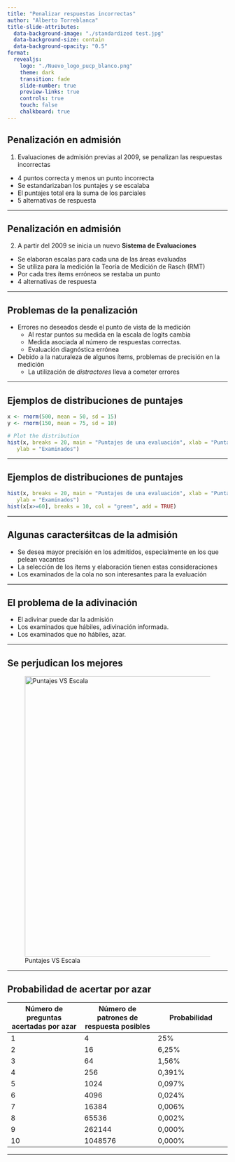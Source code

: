 ```yaml
---
title: "Penalizar respuestas incorrectas"
author: "Alberto Torreblanca"
title-slide-attributes: 
  data-background-image: "./standardized test.jpg"
  data-background-size: contain
  data-background-opacity: "0.5"
format: 
  revealjs:
    logo: "./Nuevo_logo_pucp_blanco.png"
    theme: dark
    transition: fade
    slide-number: true
    preview-links: true
    controls: true
    touch: false
    chalkboard: true
---
```


## Penalización en admisión

1.  Evaluaciones de admisión previas al 2009, se penalizan las respuestas incorrectas

- 4 puntos correcta y menos un punto incorrecta
- Se estandarizaban los puntajes y se escalaba
- El puntajes total era la suma de los parciales
- 5 alternativas de respuesta

---

## Penalización en admisión

2.  A partir del 2009 se inicia un nuevo **Sistema de Evaluaciones**

- Se elaboran escalas para cada una de las áreas evaluadas
- Se utiliza para la medición la Teoría de Medición de Rasch (RMT)
- Por cada tres ítems erróneos se restaba un punto
- 4 alternativas de respuesta

---

## Problemas de la penalización

- Errores no deseados desde el punto de vista de la medición
  - Al restar puntos su medida en la escala de logits cambia
  - Medida asociada al número de respuestas correctas.
  - Evaluación diagnóstica errónea
- Debido a la naturaleza de algunos ítems, problemas de precisión en la medición
  - La utilización de *distractores* lleva a cometer errores

---

## Ejemplos de distribuciones de puntajes

```r

x <- rnorm(500, mean = 50, sd = 15)
y <- rnorm(150, mean = 75, sd = 10)

# Plot the distribution
hist(x, breaks = 20, main = "Puntajes de una evaluación", xlab = "Puntajes",
   ylab = "Examinados")

```

---

## Ejemplos de distribuciones de puntajes

```r

hist(x, breaks = 20, main = "Puntajes de una evaluación", xlab = "Puntajes",
   ylab = "Examinados")
hist(x[x>=60], breaks = 10, col = "green", add = TRUE)

```

---

## Algunas caracterśitcas de la admisión

- Se desea mayor precisión en los admitidos, especialmente en los que pelean vacantes
- La selección de los ítems y elaboración tienen estas consideraciones
- Los examinados de la cola no son interesantes para la evaluación

---

## El problema de la adivinación

- El adivinar puede dar la admisión
- Los examinados que hábiles, adivinación informada.
- Los examinados que no hábiles, azar.

---

## Se perjudican los mejores

![Puntajes VS Escala](figura1.png){fig-align="center" width="640"}

---

## Probabilidad de acertar por azar {.smaller}

|Número de preguntas acertadas por azar|Número de patrones de respuesta posibles|Probabilidad|
|---|---|---|
|1|4|25%|
|2|16|6,25%|
|3|64|1,56%|
|4|256|0,391%|
|5|1024|0,097%|
|6|4096|0,024%|
|7|16384|0,006%|
|8|65536|0,002%|
|9|262144|0,000%|
|10|1048576|0,000%|

---

